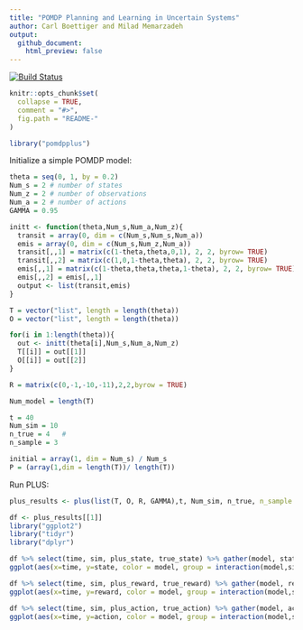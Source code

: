 ```yaml
---
title: "POMDP Planning and Learning in Uncertain Systems"
author: Carl Boettiger and Milad Memarzadeh
output: 
  github_document:
    html_preview: false
---
```


[![Build Status](https://drone.carlboettiger.info/api/badges/boettiger-lab/pomdpplus/status.svg)](https://drone.carlboettiger.info/boettiger-lab/pomdpplus)

<!-- README.md is generated from README.Rmd. Please edit that file -->

```r
knitr::opts_chunk$set(
  collapse = TRUE,
  comment = "#>",
  fig.path = "README-"
)
```


```r
library("pomdpplus")
```

Initialize a simple POMDP model:

```r
theta = seq(0, 1, by = 0.2)
Num_s = 2 # number of states
Num_z = 2 # number of observations 
Num_a = 2 # number of actions
GAMMA = 0.95

initt <- function(theta,Num_s,Num_a,Num_z){
  transit = array(0, dim = c(Num_s,Num_s,Num_a))
  emis = array(0, dim = c(Num_s,Num_z,Num_a))
  transit[,,1] = matrix(c(1-theta,theta,0,1), 2, 2, byrow= TRUE)
  transit[,,2] = matrix(c(1,0,1-theta,theta), 2, 2, byrow= TRUE)
  emis[,,1] = matrix(c(1-theta,theta,theta,1-theta), 2, 2, byrow= TRUE)
  emis[,,2] = emis[,,1]
  output <- list(transit,emis)
}

T = vector("list", length = length(theta))
O = vector("list", length = length(theta))

for(i in 1:length(theta)){
  out <- initt(theta[i],Num_s,Num_a,Num_z)
  T[[i]] = out[[1]]
  O[[i]] = out[[2]]
}

R = matrix(c(0,-1,-10,-11),2,2,byrow = TRUE)

Num_model = length(T)

t = 40
Num_sim = 10
n_true = 4   # 
n_sample = 3

initial = array(1, dim = Num_s) / Num_s
P = (array(1,dim = length(T))/ length(T))

```



Run PLUS:

```r
plus_results <- plus(list(T, O, R, GAMMA),t, Num_sim, n_true, n_sample = 3, initial, P)
```

```r
df <- plus_results[[1]]
library("ggplot2")
library("tidyr")
library("dplyr")
```


```r
df %>% select(time, sim, plus_state, true_state) %>% gather(model, state, -time, -sim) %>% 
ggplot(aes(x=time, y=state, color = model, group = interaction(model,sim))) + geom_line()
```



```r
df %>% select(time, sim, plus_reward, true_reward) %>% gather(model, reward, -time, -sim) %>% 
ggplot(aes(x=time, y=reward, color = model, group = interaction(model,sim))) + geom_line()
```



```r
df %>% select(time, sim, plus_action, true_action) %>% gather(model, action, -time, -sim) %>% 
ggplot(aes(x=time, y=action, color = model, group = interaction(model,sim))) + geom_line()
```




